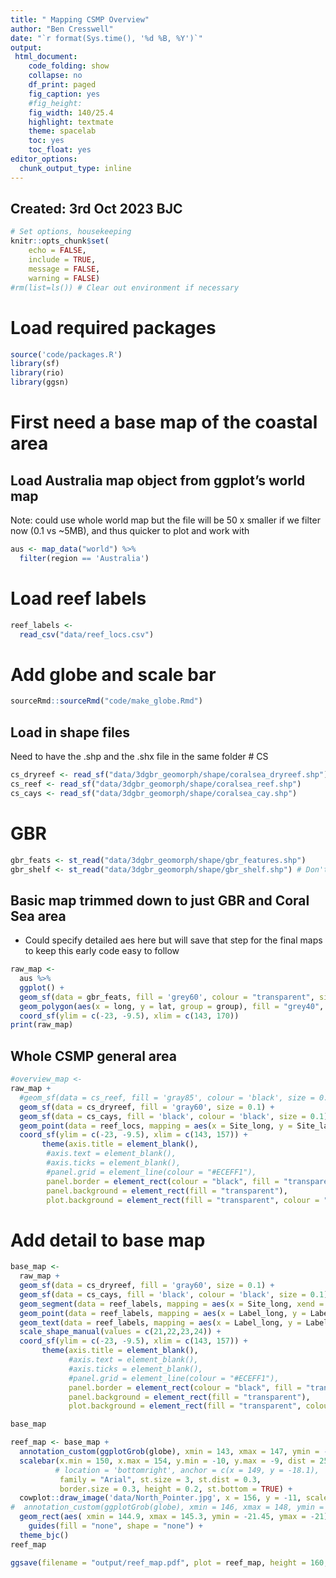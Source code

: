 ```yaml
---
title: " Mapping CSMP Overview"
author: "Ben Cresswell"
date: "`r format(Sys.time(), '%d %B, %Y')`"
output: 
 html_document:
    code_folding: show
    collapse: no
    df_print: paged
    fig_caption: yes
    #fig_height: 
    fig_width: 140/25.4
    highlight: textmate
    theme: spacelab
    toc: yes
    toc_float: yes
editor_options: 
  chunk_output_type: inline
---
```

## Created: 3rd Oct 2023 BJC ##



```r
# Set options, housekeeping
knitr::opts_chunk$set(
	echo = FALSE,
	include = TRUE,
	message = FALSE,
	warning = FALSE)
#rm(list=ls()) # Clear out environment if necessary
```



# Load required packages
```r
source('code/packages.R')
library(sf)
library(rio)
library(ggsn)

```







# First need a base map of the coastal area

## Load Australia map object from ggplot's world map
Note: could use whole world map but the file will be 50 x smaller if we filter now (0.1 vs ~5MB), and thus quicker to plot and work with
```r
aus <- map_data("world") %>% 
  filter(region == 'Australia')
```

# Load reef labels
```r
reef_labels <- 
  read_csv("data/reef_locs.csv")
```


# Add globe and scale bar
```r
sourceRmd::sourceRmd("code/make_globe.Rmd")
```

## Load in shape files 
Need to have the .shp and the .shx file in the same folder
# CS
```r
cs_dryreef <- read_sf("data/3dgbr_geomorph/shape/coralsea_dryreef.shp")
cs_reef <- read_sf("data/3dgbr_geomorph/shape/coralsea_reef.shp")
cs_cays <- read_sf("data/3dgbr_geomorph/shape/coralsea_cay.shp")
```

# GBR
```r
gbr_feats <- st_read("data/3dgbr_geomorph/shape/gbr_features.shp")
gbr_shelf <- st_read("data/3dgbr_geomorph/shape/gbr_shelf.shp") # Don't need to filter as the file is already as small as it can be
```
## Basic map trimmed down to just GBR and Coral Sea area
- Could specify detailed aes here but will save that step for the final maps to keep this early code easy to follow
```r
raw_map <- 
  aus %>% 
  ggplot() +
  geom_sf(data = gbr_feats, fill = 'grey60', colour = "transparent", size = .001) +
  geom_polygon(aes(x = long, y = lat, group = group), fill = "grey40", colour = 'black', linewidth = 0.3) +
  coord_sf(ylim = c(-23, -9.5), xlim = c(143, 170)) 
print(raw_map)
```

## Whole CSMP general area
```r
#overview_map <- 
raw_map +
  #geom_sf(data = cs_reef, fill = 'gray85', colour = 'black', size = 0.1) + # Can use fill = on polygon but not path
  geom_sf(data = cs_dryreef, fill = 'gray60', size = 0.1) +
  geom_sf(data = cs_cays, fill = 'black', colour = 'black', size = 0.1) +
  geom_point(data = reef_locs, mapping = aes(x = Site_long, y = Site_lat)) +
  coord_sf(ylim = c(-23, -9.5), xlim = c(143, 157)) +
       theme(axis.title = element_blank(), 
        #axis.text = element_blank(),
        #axis.ticks = element_blank(),
        #panel.grid = element_line(colour = "#ECEFF1"),
        panel.border = element_rect(colour = "black", fill = "transparent"),
        panel.background = element_rect(fill = "transparent"),
        plot.background = element_rect(fill = "transparent", colour = "transparent"))
```



# Add detail to base map
```r
base_map <- 
  raw_map +
  geom_sf(data = cs_dryreef, fill = 'gray60', size = 0.1) +
  geom_sf(data = cs_cays, fill = 'black', colour = 'black', size = 0.1) +
  geom_segment(data = reef_labels, mapping = aes(x = Site_long, xend = Label_long, y = Site_lat, yend = Label_lat)) +
  geom_point(data = reef_labels, mapping = aes(x = Label_long, y = Label_lat, group = Region, fill = Region, shape = Region), size = 6) +
  geom_text(data = reef_labels, mapping = aes(x = Label_long, y = Label_lat, label = Abbr, group = Region, shape = Region), family = "Arial", size = 3) +
  scale_shape_manual(values = c(21,22,23,24)) +
  coord_sf(ylim = c(-23, -9.5), xlim = c(143, 157)) +
       theme(axis.title = element_blank(),
             #axis.text = element_blank(),
             #axis.ticks = element_blank(),
             #panel.grid = element_line(colour = "#ECEFF1"),
             panel.border = element_rect(colour = "black", fill = "transparent"),
             panel.background = element_rect(fill = "transparent"),
             plot.background = element_rect(fill = "transparent", colour = "transparent"))

base_map
```








```r
reef_map <- base_map +
  annotation_custom(ggplotGrob(globe), xmin = 143, xmax = 147, ymin = -23, ymax = -19) +
  scalebar(x.min = 150, x.max = 154, y.min = -10, y.max = -9, dist = 250, dist_unit = "km", transform = TRUE, model = "WGS84", # Geo properties - the xmax and ymax don't do anything
          # location = 'bottomright', anchor = c(x = 149, y = -18.1),                                # Position of bar
           family = "Arial", st.size = 3, st.dist = 0.3,                                            # Text properties
           border.size = 0.3, height = 0.2, st.bottom = TRUE) +                                     # Bar properties
  cowplot::draw_image('data/North_Pointer.jpg', x = 156, y = -11, scale = 1.6, hjust = 0.5) +
#  annotation_custom(ggplotGrob(globe), xmin = 146, xmax = 148, ymin = -16, ymax = -14.5) 
  geom_rect(aes( xmin = 144.9, xmax = 145.3, ymin = -21.45, ymax = -21), linewidth = 0.01, color = "red", fill = NA) +
    guides(fill = "none", shape = "none") +
  theme_bjc()
reef_map
```






```r
ggsave(filename = "output/reef_map.pdf", plot = reef_map, height = 160, width = 160, device = cairo_pdf, units = "mm", dpi = 300)
```




















